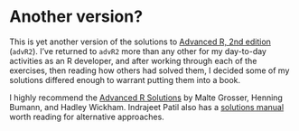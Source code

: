 # Another version? {.unnumbered}

This is yet another version of the solutions to [Advanced R, 2nd edition](https://adv-r.hadley.nz/) (`advR2`). I've returned to `advR2` more than any other for my day-to-day activities as an R developer, and after working through each of the exercises, then reading how others had  solved them, I decided some of my solutions differed enough to warrant putting them into a book. 

I highly recommend the [Advanced R Solutions](https://advanced-r-solutions.rbind.io/) by Malte Grosser, Henning Bumann, and Hadley Wickham. Indrajeet Patil also has a [solutions manual](https://bookdown.org/IndrajeetPatil/Advanced-R-exercises/) worth reading for alternative approaches.  